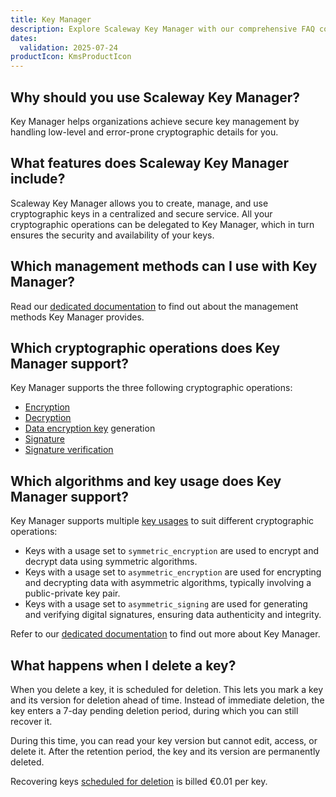 ```yaml
---
title: Key Manager
description: Explore Scaleway Key Manager with our comprehensive FAQ covering security, key types, and more.
dates:
  validation: 2025-07-24
productIcon: KmsProductIcon
---
```



## Why should you use Scaleway Key Manager?

Key Manager helps organizations achieve secure key management by handling low-level and error-prone cryptographic details for you.

## What features does Scaleway Key Manager include?

Scaleway Key Manager allows you to create, manage, and use cryptographic keys in a centralized and secure service. All your cryptographic operations can be delegated to Key Manager, which in turn ensures the security and availability of your keys.

## Which management methods can I use with Key Manager?

Read our [dedicated documentation](/key-manager/reference-content/understanding-key-manager/#management-methods-you-can-use-with-key-manager) to find out about the management methods Key Manager provides.

## Which cryptographic operations does Key Manager support?

Key Manager supports the three following cryptographic operations:

- [Encryption](/key-manager/concepts/#encryption)
- [Decryption](/key-manager/concepts/#decryption)
- [Data encryption key](/key-manager/concepts/#data-encryption-key-dek) generation
- [Signature](/key-manager/concepts/#signature)
- [Signature verification](/key-manager/concepts/#signature-verification)


## Which algorithms and key usage does Key Manager support?

<Encryption />

Key Manager supports multiple [key usages](/key-manager/concepts/#key-usage) to suit different cryptographic operations:

- Keys with a usage set to `symmetric_encryption` are used to encrypt and decrypt data using symmetric algorithms.
- Keys with a usage set to `asymmetric_encryption` are used for encrypting and decrypting data with asymmetric algorithms, typically involving a public-private key pair.
- Keys with a usage set to `asymmetric_signing` are used for generating and verifying digital signatures, ensuring data authenticity and integrity.

Refer to our [dedicated documentation](/key-manager/reference-content/understanding-key-manager/) to find out more about Key Manager.

## What happens when I delete a key?

When you delete a key, it is scheduled for deletion. This lets you mark a key and its version for deletion ahead of time. Instead of immediate deletion, the key enters a 7-day pending deletion period, during which you can still recover it.

During this time, you can read your key version but cannot edit, access, or delete it. After the retention period, the key and its version are permanently deleted.

Recovering keys [scheduled for deletion](/key-manager/concepts/#scheduled-deletion) is billed €0.01 per key.
